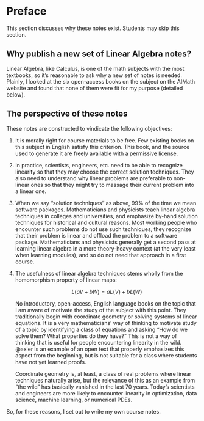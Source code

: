 # Preface {.unnumbered}

This section discusses why these notes exist.
Students may skip this section.

## Why publish a new set of Linear Algebra notes?

Linear Algebra, like Calculus, is one of the math subjects with the most textbooks, so it's reasonable to ask why a new set of notes is needed.
Plainly, I looked at the six open-access books on the subject on the AIMath website and found that none of them were fit for my purpose (detailed below).

## The perspective of these notes

These notes are constructed to vindicate the following objectives:

1.  
    It is morally right for course materials to be free.
    Few existing books on this subject in English satisfy this criterion. 
    This book, and the source used to generate it are freely available with a permissive license.

1.  
    In practice, scientists, engineers, etc. need to be able to recognize linearity so that they may choose the correct solution techniques. 
    They also need to understand why linear problems are preferable to non-linear ones so that they might try to massage their current problem into a linear one.

1.  
    When we say "solution techniques" as above, 99% of the time we mean software packages.
    Mathematicians and physicists teach linear algebra techniques in colleges and universities, and emphasize by-hand solution techniques for historical and cultural reasons. 
    Most working people who encounter such problems do not use such techniques, they recognize that their problem is linear and offload the problem to a software package. 
    Mathematicians and physicists generally get a second pass at learning linear algebra in a more theory-heavy context (at the very least when learning modules), and so do not need that approach in a first course.

1. 
    The usefulness of linear algebra techniques stems wholly from the homomorphism property of linear maps: 

    $$ L(a V + b W) = a L(V) + b L(W) $$ 

    No introductory, open-access, English language books on the topic that I am aware of motivate the study of the subject with this point. 
    They traditionally begin with coordinate geometry or solving systems of linear equations. 
    It is a very mathematicians' way of thinking to motivate study of a topic by identifying a class of equations and asking "How do we solve them? What properties do they have?" 
    This is not a way of thinking that is useful for people encountering linearity in the wild. 
    @axler is an example of an open text that properly emphasizes this aspect from the beginning, but is not suitable for a class where students have not yet learned proofs.

    Coordinate geometry is, at least, a class of real problems where linear techniques naturally arise, but the relevance of this as an example from "the wild" has basically vanished in the last 70 years.
    Today's scientists and engineers are more likely to encounter linearity in optimization, data science, machine learning, or numerical PDEs.

So, for these reasons, I set out to write my own course notes.